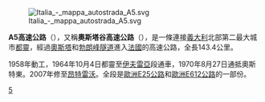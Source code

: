 [[File:Italia_-_mappa_autostrada_A5.svg|right]]

'''A5高速公路'''（{{lang-it|Autostrada A5}}），又稱'''奧斯塔谷高速公路'''（{{lang|it|Autostrada della Valle d'Aosta }}），是一條連接[[義大利|義大利]]北部第二最大城市[[都靈|都靈]]，經過[[奧斯塔|奧斯塔]]和[[勃朗峰隧道|勃朗峰隧道]]進入[[法國|法國]]的高速公路，全長143.4公里。

1958年動工，1964年10月4日都靈至[[伊夫雷亞|伊夫雷亞]]段通車，1970年8月27日通抵奧斯特東。2007年修至[[昂特雷沃|昂特雷沃]]。全段是[[歐洲E25公路|歐洲E25公路]]和[[歐洲E612公路|歐洲E612公路]]的一部份。

[[Category:義大利高速公路|5]]

{{意大利高速公路}}